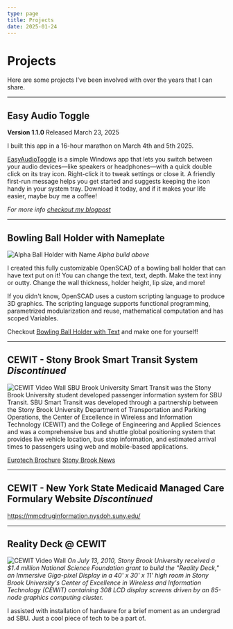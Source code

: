 ```yaml
---
type: page
title: Projects
date: 2025-01-24
---
```


# Projects

Here are some projects I’ve been involved with over the years that I can share.


---

## Easy Audio Toggle

**Version 1.1.0** Released March 23, 2025

I built this app in a 16-hour marathon on March 4th and 5th 2025.

[EasyAudioToggle](applications/EasyAudioToggle.msi) is a simple Windows app that lets you switch between your audio devices—like speakers or headphones—with a quick double click on its tray icon. Right-click it to tweak settings or close it. A friendly first-run message helps you get started and suggests keeping the icon handy in your system tray. Download it today, and if it makes your life easier, maybe buy me a coffee!

_For more info [checkout my blogpost](matthewcordaro.com/posts/Building-Easy-Audio-Toggle)_

---

## Bowling Ball Holder with Nameplate
<Image
    src="/images/ball-holder-with-name.jpg"
    alt="Alpha Ball Holder with Name"
    width={1440}
    height={1084}
    priority
    className="next-image"
/>
_Alpha build above_

I created this fully customizable OpenSCAD of a bowling ball holder that can have text put on it! You can change the text, text, depth. Make the text inny or outty. Change the wall thickness, holder height, lip size, and more!

If you didn't know, OpenSCAD uses a custom scripting language to produce 3D graphics.  The scripting language supports functional programming, parametrized modularization and reuse, mathematical computation and has scoped Variables.

Checkout [Bowling Ball Holder with Text](https://github.com/matthewcordaro/Bowling-Ball-Holder) and make one for yourself!

---

## CEWIT - Stony Brook Smart Transit System _Discontinued_
<Image
    src="/images/CEWIT/Transit bus.jpg"
    alt="CEWIT Video Wall"
    width={1000}
    height={625}
    priority
    className="next-image"
/>
SBU Brook University Smart Transit was the Stony Brook University student developed passenger information system for SBU Transit. SBU Smart Transit was developed through a partnership between the Stony Brook University Department of Transportation and Parking Operations, the Center of Excellence in Wireless and Information Technology (CEWIT) and the College of Engineering and Applied Sciences and was a comprehensive bus and shuttle global positioning system that provides live vehicle location, bus stop information, and estimated arrival times to passengers using web and mobile-based applications.

[Eurotech Brochure](https://www.eurotech.com/DLA/Library/cs/Eurotech_tracking_system_buses_shuttles_StonyBrookUniversity_cs.pdf)
[Stony Brook News](https://news.stonybrook.edu/news/general/031212SBUTransit)

---

## CEWIT - New York State Medicaid Managed Care Formulary Website _Discontinued_
https://mmcdruginformation.nysdoh.suny.edu/

---

## Reality Deck @ CEWIT
<Image
    src="/images/CEWIT/DSCF0149-1600x1067.jpg"
    alt="CEWIT Video Wall"
    width={1600}
    height={1067}
    priority
    className="next-image"
/>
_On July 13, 2010, Stony Brook University received a $1.4 million National Science Foundation grant to build the "Reality Deck," an Immersive Giga-pixel Display in a 40' x 30' x 11' high room in Stony Brook University's Center of Excellence in Wireless and Information Technology (CEWIT) containing 308 LCD display screens driven by an 85-node graphics computing cluster._

I assisted with installation of hardware for a brief moment as an undergrad ad SBU.  Just a cool piece of tech to be a part of.
